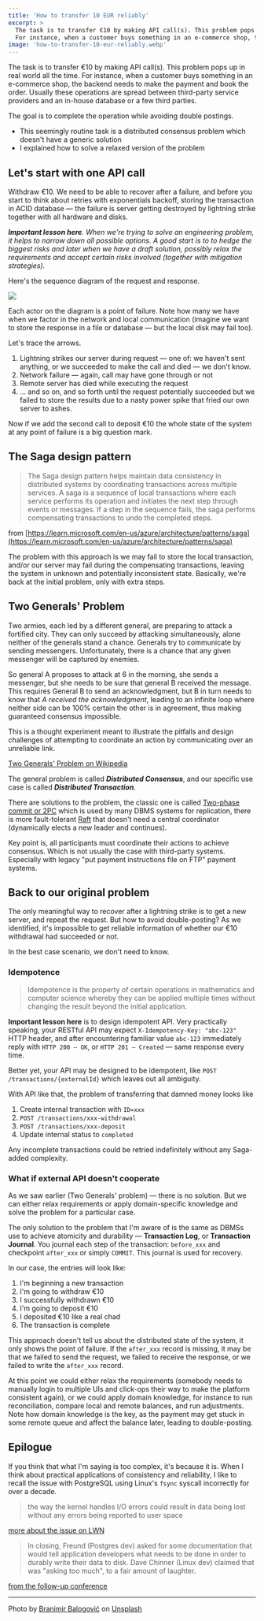 ```yaml
---
title: 'How to transfer 10 EUR reliably'
excerpt: >
  The task is to transfer €10 by making API call(s). This problem pops up in real world all the time.
  For instance, when a customer buys something in an e-commerce shop, the backend needs to make the payment and book the order.
image: 'how-to-transfer-10-eur-reliably.webp'
---
```


The task is to transfer €10 by making API call(s). This problem pops up in real world all the time. For instance, when a customer buys something in an e-commerce shop, the backend needs to make the payment and book the order. Usually these operations are spread between third-party service providers and an in-house database or a few third parties.

The goal is to complete the operation while avoiding double postings.

<TLDR title="it's impossible to transfer €10 reliably" />

- This seemingly routine task is a distributed consensus problem which doesn't have a generic solution
- I explained how to solve a relaxed version of the problem

## Let's start with one API call

Withdraw €10. We need to be able to recover after a failure, and before you start to think about retries with exponentials backoff, storing the transaction in ACID database — the failure is server getting destroyed by lightning strike together with all hardware and disks.

***Important lesson here**. When we're trying to solve an engineering problem, it helps to narrow down all possible options. A good start is to to hedge the biggest risks and later when we have a draft solution, possibly relax the requirements and accept certain risks involved (together with mitigation strategies).*

Here's the sequence diagram of the request and response.

![](diagram.svg)

Each actor on the diagram is a point of failure. Note how many we have when we factor in the network and local communication (imagine we want to store the response in a file or database — but the local disk may fail too).

Let's trace the arrows.

1. Lightning strikes our server during request — one of: we haven't sent anything, or we succeeded to make the call and died — we don't know.
2. Network failure — again, call may have gone through or not
3. Remote server has died while executing the request
4. ... and so on, and so forth until the request potentially succeeded but we failed to store the results due to a nasty power spike that fried our own server to ashes.

Now if we add the second call to deposit €10 the whole state of the system at any point of failure is a big question mark.

## The Saga design pattern

>  The Saga design pattern helps maintain data consistency in distributed systems by coordinating transactions across multiple services. A saga is a sequence of local transactions where each service performs its operation and initiates the next step through events or messages. If a step in the sequence fails, the saga performs compensating transactions to undo the completed steps.

from [https://learn.microsoft.com/en-us/azure/architecture/patterns/saga](https://learn.microsoft.com/en-us/azure/architecture/patterns/saga)

The problem with this approach is we may fail to store the local transaction, and/or our server may fail during the compensating transactions, leaving the system in unknown and potentially inconsistent state. Basically, we're back at the initial problem, only with extra steps.

## Two Generals' Problem

Two armies, each led by a different general, are preparing to attack a fortified city. They can only succeed by attacking simultaneously, alone neither of the generals stand a chance. Generals try to communicate by sending messengers. Unfortunately, there is a chance that any given messenger will be captured by enemies.

So general A proposes to attack at 6 in the morning, she sends a messenger, but she needs to be sure that general B received the message. This requires General B to send an acknowledgment, but B in turn needs to know that _A received the acknowledgment_, leading to an infinite loop where neither side can be 100% certain the other is in agreement, thus making guaranteed consensus impossible.

This is a thought experiment meant to illustrate the pitfalls and design challenges of attempting to coordinate an action by communicating over an unreliable link.

[Two Generals' Problem on Wikipedia](https://en.wikipedia.org/wiki/Two_Generals%27_Problem)

The general problem is called **_Distributed Consensus_**, and our specific use case is called **_Distributed Transaction_**.

There are solutions to the problem, the classic one is called [Two-phase commit or 2PC](https://en.wikipedia.org/wiki/Two-phase_commit_protocol) which is used by many DBMS systems for replication, there is more fault-tolerant [Raft](https://en.wikipedia.org/wiki/Raft_(algorithm)) that doesn't need a central coordinator (dynamically elects a new leader and continues).

Key point is, all participants must coordinate their actions to achieve consensus. Which is not usually the case with third-party systems. Especially with legacy "put payment instructions file on FTP" payment systems.

## Back to our original problem

The only meaningful way to recover after a lightning strike is to get a new server, and repeat the request. But how to avoid double-posting? As we identified, it's impossible to get reliable information of whether our €10 withdrawal had succeeded or not.

In the best case scenario, we don't need to know.

### Idempotence

> Idempotence is the property of certain operations in mathematics and computer science whereby they can be applied multiple times without changing the result beyond the initial application.

**Important lesson here** is to design idempotent API. Very practically speaking, your RESTful API may expect `X-Idempotency-Key: "abc-123"` HTTP header, and after encountering familiar value `abc-123` immediately reply with `HTTP 200 — OK`,  or `HTTP 201 — Created` — same response every time.

Better yet, your API may be designed to be idempotent, like `POST /transactions/{externalId}` which leaves out all ambiguity.

With API like that, the problem of transferring that damned money looks like

1. Create internal transaction with `ID=xxx`
2. `POST /transactions/xxx-withdrawal`
3. `POST /transactions/xxx-deposit`
4. Update internal status to `completed`

Any incomplete transactions could be retried indefinitely without any Saga-added complexity.

###  What if external API doesn't cooperate

As we saw earlier (Two Generals' problem) — there is no solution. But we can either relax requirements or apply domain-specific knowledge and solve the problem for a particular case.

The only solution to the problem that I'm aware of is the same as DBMSs use to achieve atomicity and durability — **Transaction Log**, or **Transaction Journal**. You journal each step of the transaction: `before_xxx` and checkpoint `after_xxx`  or simply `COMMIT`. This journal is used for recovery.

In our case, the entries will look like:

1. I'm beginning a new transaction
2. I'm going to withdraw €10
3. I successfully withdrawn €10
4. I'm going to deposit €10
5. I deposited €10 like a real chad
6. The transaction is complete

This approach doesn't tell us about the distributed state of the system, it only shows the point of failure. If the `after_xxx` record is missing, it may be that we failed to send the request, we failed to receive the response, or we failed to write the `after_xxx` record.

At this point we could either relax the requirements (somebody needs to manually login to multiple UIs and click-ops their way to make the platform consistent again), or we could apply domain knowledge, for instance to run reconciliation, compare local and remote balances, and run adjustments. Note how domain knowledge is the key, as the payment may get stuck in some remote queue and affect the balance later, leading to double-posting.

## Epilogue

If you think that what I'm saying is too complex, it's because it is. When I think about practical applications of consistency and reliability, I like to recall the issue with PostgreSQL using Linux's `fsync` syscall incorrectly for over a decade.

> the way the kernel handles I/O errors could result in data being lost without any errors being reported to user space

[more about the issue on LWN](https://lwn.net/Articles/752063/)

>In closing, Freund (Postgres dev) asked for some documentation that would tell application developers what needs to be done in order to durably write their data to disk. Dave Chinner (Linux dev) claimed that was "asking too much", to a fair amount of laughter.

[from the follow-up conference](https://lwn.net/Articles/752952/)

---
Photo by [Branimir Balogović](https://unsplash.com/@brandaohh?utm_source=unsplash&utm_medium=referral&utm_content=creditCopyText) on [Unsplash](https://unsplash.com/photos/10-euro-bill-on-persons-hand-yaMNhzAqhUg?utm_source=unsplash&utm_medium=referral&utm_content=creditCopyText)


